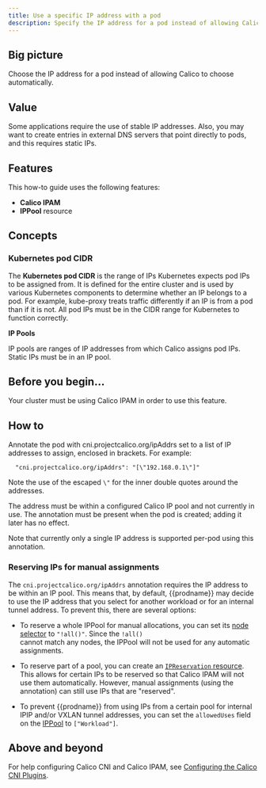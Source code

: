 ```yaml
---
title: Use a specific IP address with a pod
description: Specify the IP address for a pod instead of allowing Calico to automatically choose one.
---
```



## Big picture

Choose the IP address for a pod instead of allowing Calico to choose automatically.

## Value

Some applications require the use of stable IP addresses. Also, you may want to create entries in external DNS servers that point directly to pods, and this requires static IPs.

## Features

This how-to guide uses the following features:

- **Calico IPAM**
- **IPPool** resource

## Concepts

### Kubernetes pod CIDR

The **Kubernetes pod CIDR** is the range of IPs Kubernetes expects pod IPs to be assigned from. It is defined for the entire cluster and is used by various Kubernetes components to determine whether an IP belongs to a pod. For example, kube-proxy treats traffic differently if an IP is from a pod than if it is not. All pod IPs must be in the CIDR range for Kubernetes to function correctly.

**IP Pools**

IP pools are ranges of IP addresses from which Calico assigns pod IPs. Static IPs must be in an IP pool.

## Before you begin...

Your cluster must be using Calico IPAM in order to use this feature.

<DetermineIpam />

## How to

Annotate the pod with cni.projectcalico.org/ipAddrs set to a list of IP addresses to assign, enclosed in brackets. For example:

```
  "cni.projectcalico.org/ipAddrs": "[\"192.168.0.1\"]"
```

Note the use of the escaped `\"` for the inner double quotes around the addresses.

The address must be within a configured Calico IP pool and not currently in use. The annotation must be present when the pod is created; adding it later has no effect.

Note that currently only a single IP address is supported per-pod using this annotation.

### Reserving IPs for manual assignments

The `cni.projectcalico.org/ipAddrs` annotation requires the IP address to be within an IP pool. This means that,
by default, {{prodname}} may decide to use the IP address that you select for another workload or for an internal
tunnel address. To prevent this, there are several options:

- To reserve a whole IPPool for manual allocations, you can set its [node selector](../../reference/resources/ippool.mdx) to `"!all()"`. Since the `!all()`  
  cannot match any nodes, the IPPool will not be used for any automatic assignments.

- To reserve part of a pool, you can create an [`IPReservation` resource](../../reference/resources/ipreservation.mdx). This allows for certain IPs to be reserved so
  that Calico IPAM will not use them automatically. However, manual assignments (using the annotation) can still use
  IPs that are "reserved".

- To prevent {{prodname}} from using IPs from a certain pool for internal IPIP and/or VXLAN tunnel addresses, you
  can set the `allowedUses` field on the [IPPool](../../reference/resources/ippool.mdx) to `["Workload"]`.

## Above and beyond

For help configuring Calico CNI and Calico IPAM, see [Configuring the Calico CNI Plugins](../../reference/configure-cni-plugins.mdx).
